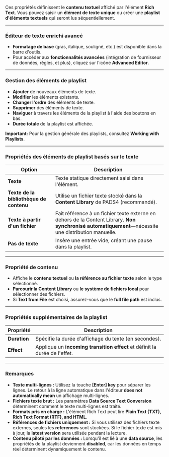 Ces propriétés définissent le **contenu textuel** affiché par l'élément **Rich Text**. Vous pouvez saisir un **élément de texte unique** ou créer une **playlist d'éléments textuels** qui seront lus séquentiellement.

***

### **Éditeur de texte enrichi avancé**

* **Formatage de base** (gras, italique, souligné, etc.) est disponible dans la barre d'outils.
* Pour accéder aux **fonctionnalités avancées** (intégration de fournisseur de données, règles, et plus), cliquez sur l'icône **Advanced Editor**.

***

### **Gestion des éléments de playlist**

* **Ajouter** de nouveaux éléments de texte.
* **Modifier** les éléments existants.
* **Changer l'ordre** des éléments de texte.
* **Supprimer** des éléments de texte.
* **Naviguer** à travers les éléments de la playlist à l'aide des boutons en bas.
* **Durée totale** de la playlist est affichée.

**Important:** Pour la gestion générale des playlists, consultez **Working with Playlists**.

***

### **Propriétés des éléments de playlist basés sur le texte**

| **Option**                              | **Description**                                                                                                                                     |
| --------------------------------------- | --------------------------------------------------------------------------------------------------------------------------------------------------- |
| **Texte**                               | Texte statique directement saisi dans l'élément.                                                                                                    |
| **Texte de la bibliothèque de contenu** | Utilise un fichier texte stocké dans la **Content Library** de PADS4 (recommandé).                                                                  |
| **Texte à partir d'un fichier**         | Fait référence à un fichier texte externe en dehors de la Content Library. **Non synchronisé automatiquement**—nécessite une distribution manuelle. |
| **Pas de texte**                        | Insère une entrée vide, créant une pause dans la playlist.                                                                                          |

***

### **Propriété de contenu**

* Affiche le **contenu textuel** ou **la référence au fichier texte** selon le type sélectionné.
* **Parcourir la Content Library** ou **le système de fichiers local** pour sélectionner des fichiers.
* Si **Text from File** est choisi, assurez-vous que le **full file path** est inclus.

***

### **Propriétés supplémentaires de la playlist**

| **Propriété** | **Description**                                                            |
| ------------- | -------------------------------------------------------------------------- |
| **Duration**  | Spécifie la durée d'affichage du texte (en secondes).                      |
| **Effect**    | Applique un **incoming transition effect** et définit la durée de l'effet. |

***

### **Remarques**

* **Texte multi-lignes :** Utilisez la touche **\[Enter] key** pour séparer les lignes. Le retour à la ligne automatique dans l'éditeur **does not automatically mean** un affichage multi-lignes.
* **Fichiers texte brut :** Les paramètres **Data Source Text Conversion** déterminent comment le texte multi-lignes est traité.
* **Formats pris en charge :** L'élément Rich Text peut lire **Plain Text (TXT), Rich Text Format (RTF), and HTML**.
* **Références de fichiers uniquement :** Si vous utilisez des fichiers texte externes, seules les **references** sont stockées. Si le fichier texte est mis à jour, la **latest version** sera utilisée pendant la lecture.
* **Contenu piloté par les données :** Lorsqu'il est lié à une **data source**, les propriétés de la playlist deviennent **disabled**, car les données en temps réel déterminent dynamiquement le contenu.
